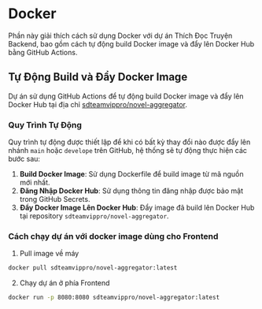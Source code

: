 # Docker

Phần này giải thích cách sử dụng Docker với dự án Thích Đọc Truyện Backend, bao gồm cách tự động build Docker image và đẩy lên Docker Hub bằng GitHub Actions.

## Tự Động Build và Đẩy Docker Image

Dự án sử dụng GitHub Actions để tự động build Docker image và đẩy lên Docker Hub tại địa chỉ [sdteamvippro/novel-aggregator](https://hub.docker.com/repository/docker/sdteamvippro/novel-aggregator).

### Quy Trình Tự Động

Quy trình tự động được thiết lập để khi có bất kỳ thay đổi nào được đẩy lên nhánh `main` hoặc `develope` trên GitHub, hệ thống sẽ tự động thực hiện các bước sau:

1. **Build Docker Image**: Sử dụng Dockerfile để build image từ mã nguồn mới nhất.
2. **Đăng Nhập Docker Hub**: Sử dụng thông tin đăng nhập được bảo mật trong GitHub Secrets.
3. **Đẩy Docker Image Lên Docker Hub**: Đẩy image đã build lên Docker Hub tại repository `sdteamvippro/novel-aggregator`.

### Cách chạy dự án với docker image dùng cho Frontend

1. Pull image về máy

```bash copy
docker pull sdteamvippro/novel-aggregator:latest

```

2. Chạy dự án ở phía Frontend

```bash copy
docker run -p 8080:8080 sdteamvippro/novel-aggregator:latest

```

